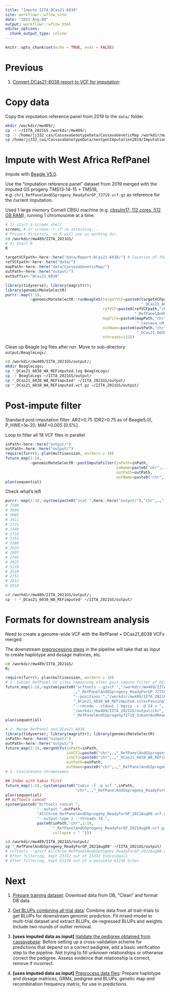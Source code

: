 ```yaml
---
title: "Impute IITA DCas21-6038"
site: workflowr::wflow_site
date: "2021-Aug-08"
output: workflowr::wflow_html
editor_options:
  chunk_output_type: inline
---
```


```r
knitr::opts_chunk$set(echo = TRUE, eval = FALSE)
```

# Previous 

1.  [Convert DCas21-6038 report to VCF for imputation](convertDCas21_6038_ToVCF.html):

# Copy data

Copy the imputation reference panel from 2019 to the `data/` folder. 

```bash
mkdir /workdir/mw489/;
cp -r ~/IITA_2021GS /workdir/mw489/;
cp -r /home/jj332_cas/CassavaGenotypeData/CassavaGeneticMap /workdir/mw489/IITA_2021GS/data/;
cp /home/jj332_cas/CassavaGenotypeData/nextgenImputation2019/ImputationStageIII_72619/chr*_RefPanelAndGSprogeny_ReadyForGP_72719.vcf.gz  /workdir/mw489/IITA_2021GS/data/;
```

# Impute with West Africa RefPanel

Impute with [Beagle V5.0](https://faculty.washington.edu/browning/beagle/b5_0.html).

Use the "imputation reference panel" dataset from 2019 merged with the imputed GS progeny TMS13-14-15 + TMS18, e.g. `chr1_RefPanelAndGSprogeny_ReadyForGP_72719.vcf.gz` as reference for the current imputation.

Used 1 large memory Cornell CBSU machine (e.g. [cbsulm17; 112 cores, 512 GB RAM](https://biohpc.cornell.edu/lab/hardware.aspx)), running 1 chromosome at a time.

```bash
# 1) start a screen shell 
screen; # or screen -r if re-attaching...
# Project directory, so R will use as working dir.
cd /workdir/mw489/IITA_2021GS/
# 3) Start R
R
```

```r
targetVCFpath<-here::here("data/Report-DCas21-6038/") # location of the targetVCF
refVCFpath<-here::here("data/")
mapPath<-here::here("data/CassavaGeneticMap/")
outPath<-here::here("output/")
outSuffix<-"DCas21_6038"
```

```r
library(tidyverse); library(magrittr); 
library(genomicMateSelectR)
purrr::map(1:18,
           ~genomicMateSelectR::runBeagle5(targetVCF=paste0(targetVCFpath,"chr",.,
                                                            "_DCas21_6038.vcf.gz"),
                                           refVCF=paste0(refVCFpath,"chr",.,
                                                         "_RefPanelAndGSprogeny_ReadyForGP_72719.vcf.gz"),
                                           mapFile=paste0(mapPath,"chr",.,
                                                          "_cassava_cM_pred.v6_91019.map"),
                                           outName=paste0(outPath,"chr",.,
                                                          "_DCas21_6038_WA_REFimputed"),
                                           nthreads=112))

```

Clean up Beagle log files after run. Move to sub-directory `output/BeagleLogs/`.
```bash
cd /workdir/mw489/IITA_2021GS/output/; 
mkdir BeagleLogs;
cp *_DCas21_6038_WA_REFimputed.log BeagleLogs/
cp -r BeagleLogs ~/IITA_2021GS/output/
cp *_DCas21_6038_WA_REFimputed* ~/IITA_2021GS/output/
cp *_DCas21_6038_WA_REFimputed.vcf.gz ~/IITA_2021GS/output/
```

# Post-impute filter

Standard post-imputation filter: AR2>0.75 (DR2>0.75 as of Beagle5.0), P_HWE>1e-20, MAF>0.005 [0.5%]. 

Loop to filter all 18 VCF files in parallel
```r
inPath<-here::here("output/")
outPath<-here::here("output/")
require(furrr); plan(multisession, workers = 18)
future_map(1:18,
           ~genomicMateSelectR::postImputeFilter(inPath=inPath,
                                                 inName=paste0("chr",.,"_DCas21_6038_WA_REFimputed"),
                                                 outPath=outPath,
                                                 outName=paste0("chr",.,"_DCas21_6038_WA_REFimputedAndFiltered")))
plan(sequential)
```

Check what's left
```r
purrr::map(1:18,~system(paste0("zcat ",here::here("output/"),"chr",.,"_DCas21_6038_WA_REFimputedAndFiltered.vcf.gz | wc -l")))
# 7580
# 3604
# 3685
# 3411
# 3721
# 3349
# 1716
# 3151
# 3286
# 2635
# 2897
# 2745
# 2625
# 5219
# 3519
# 2751
# 2612
# 2913
```

```bash
cd /workdir/mw489/IITA_2021GS/output/;
cp -r *_DCas21_6038_WA_REFimputed* ~/IITA_2021GS/output/
```

# Formats for downstream analysis

Need to create a genome-wide VCF with the RefPanel + DCas21_6038 VCFs merged.

The downstream [preprocessing steps](04-PreprocessDataFiles.html) in the pipeline will take that as input to create haplotype and dosage matrices, etc.
```bash
cd /workdir/mw489/IITA_2021GS/
R;
```


```r
require(furrr); plan(multisession, workers = 18)
# 1. Subset RefPanel to sites remaining after post-impute filter of DCas21_6038
future_map(1:18,~system(paste0("vcftools --gzvcf ","/workdir/mw489/IITA_2021GS/data/chr",
                              .,"_RefPanelAndGSprogeny_ReadyForGP_72719.vcf.gz"," ",
                              "--positions ","/workdir/mw489/IITA_2021GS/data/chr",.,
                              "_DCas21_6038_WA_REFimputed.sitesPassing"," ",
                              "--recode --stdout | bgzip -c -@ 24 > ",
                              "/workdir/mw489/IITA_2021GS/output/chr",.,
                              "_RefPanelAndGSprogeny72719_SubsetAndReadyToMerge.vcf.gz")))
plan(sequential)

# 2. Merge RefPanel and DCas21_6038
library(tidyverse); library(magrittr); library(genomicMateSelectR)
inPath<-here::here("output/")
outPath<-here::here("output/")
future_map(1:18,~mergeVCFs(inPath=inPath,
                           inVCF1=paste0("chr",.,"_RefPanelAndGSprogeny72719_SubsetAndReadyToMerge"),
                           inVCF2=paste0("chr",.,"_DCas21_6038_WA_REFimputedAndFiltered"),
                           outPath=outPath,
                           outName=paste0("chr",.,"_RefPanelAndGSprogeny_ReadyForGP_2021Aug08")))
# 3. Concatenate chromosomes

## Index with tabix first
future_map(1:18,~system(paste0("tabix -f -p vcf ",inPath,
                               "chr",.,"_RefPanelAndGSprogeny_ReadyForGP_2021Aug08.vcf.gz")))
plan(sequential)
## bcftools concat
system(paste0("bcftools concat ",
              "--output ",outPath,
              "AllChrom_RefPanelAndGSprogeny_ReadyForGP_2021Aug08.vcf.gz ",
              "--output-type z --threads 18 ",
              paste0(inPath,"chr",1:18,
                     "_RefPanelAndGSprogeny_ReadyForGP_2021Aug08.vcf.gz",
                     collapse = " ")))
```

```bash
cd /workdir/mw489/IITA_2021GS/output/
cp *_RefPanelAndGSprogeny_ReadyForGP_2021Aug08* ~/IITA_2021GS/output/
# vcftools --gzvcf AllChrom_RefPanelAndGSprogeny_ReadyForGP_2021Aug08.vcf.gz 
# After filtering, kept 23332 out of 23332 Individuals
# After filtering, kept 61239 out of a possible 61239 Sites
```

# Next 

1.  [Prepare training dataset](01-cleanTPdata.html): Download data from DB, "Clean" and format DB data.

2.  [Get BLUPs combining all trial data](02-GetBLUPs.html): Combine data from all trait-trials to get BLUPs for downstream genomic prediction. Fit mixed-model to multi-trial dataset and extract BLUPs, de-regressed BLUPs and weights. Include two rounds of outlier removal.

3. **[uses imputed data as input]** [Validate the pedigree obtained from cassavabase](03-validatePedigree.html): Before setting up a cross-validation scheme for predictions that depend on a correct pedigree, add a basic verification step to the pipeline. Not trying to fill unknown relationships or otherwise correct the pedigree. Assess evidence that relationship is correct, remove if incorrect.

4. **[uses imputed data as input]** [Preprocess data files](04-PreprocessDataFiles.html): Prepare haplotype and dosage matrices, GRMs, pedigree and BLUPs, genetic map *and* recombination frequency matrix, for use in predictions.



